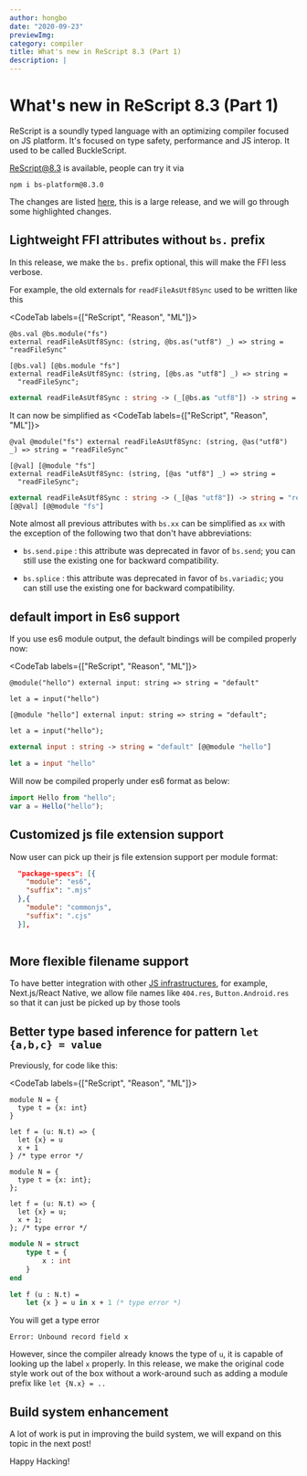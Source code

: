 ```yaml
---
author: hongbo
date: "2020-09-23" 
previewImg:
category: compiler
title: What's new in ReScript 8.3 (Part 1)
description: |
---
```



# What's new in ReScript 8.3 (Part 1)

ReScript is a soundly typed language with an optimizing compiler focused on JS platform. 
It's focused on type safety, performance and JS interop. It used to be called BuckleScript.

ReScript@8.3 is available, people can try it via

```
npm i bs-platform@8.3.0
```

The changes are listed [here](https://github.com/rescript-lang/rescript-compiler/blob/master/Changes.md#83), this is a large release,  and we will go through some highlighted changes.



## Lightweight FFI attributes without `bs.` prefix

In this release, we make the `bs.` prefix optional, this will make the FFI less verbose.

For example, the old externals for `readFileAsUtf8Sync` used to be written like this


<CodeTab labels={["ReScript", "Reason", "ML"]}>
```res
@bs.val @bs.module("fs")
external readFileAsUtf8Sync: (string, @bs.as("utf8") _) => string = "readFileSync"
```
```reason
[@bs.val] [@bs.module "fs"]
external readFileAsUtf8Sync: (string, [@bs.as "utf8"] _) => string =
  "readFileSync";
```
```ocaml
external readFileAsUtf8Sync : string -> (_[@bs.as "utf8"]) -> string = "readFileSync" [@@bs.val] [@@bs.module "fs"]
```
</CodeTab>

It can now be simplified as 
<CodeTab labels={["ReScript", "Reason", "ML"]}>
```res
@val @module("fs") external readFileAsUtf8Sync: (string, @as("utf8") _) => string = "readFileSync"
```
```reason
[@val] [@module "fs"]
external readFileAsUtf8Sync: (string, [@as "utf8"] _) => string =
  "readFileSync";
```
```ocaml
external readFileAsUtf8Sync : string -> (_[@as "utf8"]) -> string = "readFileSync" 
[@@val] [@@module "fs"]
```
</CodeTab>

Note almost all previous attributes with `bs.xx` can be simplified as `xx` 
with the exception of the following two that don't have abbreviations:

- `bs.send.pipe` : this attribute was deprecated in favor of `bs.send`; you can still use the existing one for backward compatibility.

- `bs.splice` : this attribute was deprecated in favor of `bs.variadic`; you can still use the existing one for 
backward compatibility.


## default import in Es6 support

If you use es6 module output, the default bindings will be compiled properly now:

<CodeTab labels={["ReScript", "Reason", "ML"]}>
```res
@module("hello") external input: string => string = "default"

let a = input("hello")
```
```reason
[@module "hello"] external input: string => string = "default";

let a = input("hello");
```
```ocaml
external input : string -> string = "default" [@@module "hello"]

let a = input "hello"
```
</CodeTab>

Will now be compiled properly under es6 format as below:

```js
import Hello from "hello";
var a = Hello("hello");
```


## Customized js file extension support

Now user can pick up their js file extension support per module format:

```json
  "package-specs": [{
    "module": "es6",
    "suffix": ".mjs"
  },{
    "module": "commonjs",
    "suffix": ".cjs"
  }],
  
```

## More flexible filename support

To have better integration with other [JS infrastructures](https://github.com/rescript-lang/rescript-compiler/issues/4624), 
for example, Next.js/React Native, we allow file names like `404.res`, 
`Button.Android.res` so that it can just be picked up by those tools



## Better type based inference for pattern `let {a,b,c} = value`

Previously, for code like this:

<CodeTab labels={["ReScript", "Reason", "ML"]}>
```res
module N = {
  type t = {x: int}
}

let f = (u: N.t) => {
  let {x} = u
  x + 1
} /* type error */
```
```reason
module N = {
  type t = {x: int};
};

let f = (u: N.t) => {
  let {x} = u;
  x + 1;
}; /* type error */
```
```ocaml
module N = struct 
    type t = {
        x : int 
    }
end

let f (u : N.t) = 
    let {x } = u in x + 1 (* type error *)
```
</CodeTab>

You will get a type error

```
Error: Unbound record field x
```

However, since the compiler already knows the type of `u`, it is capable of looking up the label `x` properly. 
In this release, we make the original code style work out of the box without a work-around such as adding a module prefix 
like `let {N.x} = ..`

## Build system enhancement 

A lot of work is put in improving the build system, we will expand on this topic in the next post!

Happy Hacking!